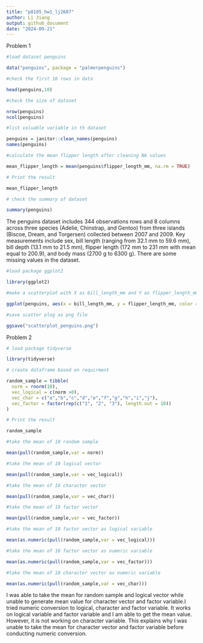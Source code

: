 ```yaml
---
title: "p8105_hw1_lj2607"
author: Li Jiang
output: github_document
date: "2024-09-21"
---
```


Problem 1

```r
#load dataset penguins

data("penguins", package = "palmerpenguins")
```

```r
#check the first 10 rows in data

head(penguins,10)
```


```r
#check the size of dataset

nrow(penguins)
ncol(penguins)
```

```r
#list valuable variable in th dataset

penguins = janitor::clean_names(penguins)
names(penguins)

```

```r
#calculate the mean flipper length after cleaning NA values

mean_flipper_length = mean(penguins$flipper_length_mm, na.rm = TRUE)

# Print the result

mean_flipper_length
```

```r
# check the summary of dataset

summary(penguins)
```

The penguins dataset includes 344 observations rows and 8 columns across 
three species (Adelie, Chinstrap, and Gentoo) from three islands 
(Biscoe, Dream, and Torgersen) collected between 2007 and 2009. 
Key measurements include sex, bill length (ranging from 32.1 mm to 59.6 mm),
bill depth (13.1 mm to 21.5 mm), flipper length (172 mm to 231 mm with mean equal to 200.9), 
and body mass (2700 g to 6300 g). There are some missing values in the dataset.

```r
#load package ggplot2

library(ggplot2)

#make a scatterplot with X as bill_length_mm and Y as flipper_length_mm and color points using Species variable

ggplot(penguins, aes(x = bill_length_mm, y = flipper_length_mm, color = species)) + geom_point()

#save scatter plog as png file

ggsave("scatterplot_penguins.png")

```

Problem 2

```r
# load package tidyverse

library(tidyverse)

# create dataframe based on requirment

random_sample = tibble(
  norm = rnorm(10),
  vec_logical = c(norm >0),
  vec_char = c("a","b","c","d","e","f","g","h","i","j"),
  vec_factor = factor(rep(c("1", "2", "3"), length.out = 10))
)

# Print the result

random_sample
```

```r
#take the mean of 10 random sample

mean(pull(random_sample,var = norm))
```

```r
#take the mean of 10 logical vector

mean(pull(random_sample,var = vec_logical))
```

```r
#take the mean of 10 character vector

mean(pull(random_sample,var = vec_char))
```

```r
#take the mean of 10 factor vector

mean(pull(random_sample,var = vec_factor))
```

```r
#take the mean of 10 factor vector as logical variable

mean(as.numeric(pull(random_sample,var = vec_logical)))

#take the mean of 10 factor vector as numeric variable

mean(as.numeric(pull(random_sample,var = vec_factor)))

#take the mean of 10 character vector as numeric variable

mean(as.numeric(pull(random_sample,var = vec_char)))
```

I was able to take the mean for random sample and logical vector while unable 
to generate mean value for character vector and factor variable.I tried numeric 
conversion to logical, character and factor variable. It works on logical variable
and factor variable and I am able to get the mean value. However, it is not working
on character variable. This explains why I was unable to take the mean for character
vector and factor variable before conducting numeric conversion.